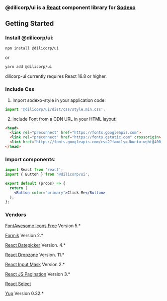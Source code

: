 
<Meta title="Home/Installation" />

### @dilicorp/ui is a [React](https://reactjs.org) component library for [Sodexo](https://www.sodexo.com)

## Getting Started
### Install @dilicorp/ui:

```sh
npm install @dilicorp/ui
```
or
```sh
yarn add @dilicorp/ui
```

dilicorp-ui currently requires React 16.8 or higher.

### Include Css

1. Import sodexo-style in your application code:
```javascript
import '@dilicorp/ui/dist/css/style.min.css';
```

2. include Font from a CDN URL in your HTML layout:
```html
<head>
  <link rel="preconnect" href="https://fonts.googleapis.com">
  <link rel="preconnect" href="https://fonts.gstatic.com" crossorigin>
  <link href="https://fonts.googleapis.com/css2?family=Ubuntu:wght@400;700&display=swap" rel="stylesheet">
</head>
```

### Import components:

```jsx
import React from 'react';
import { Button } from '@dilicorp/ui';

export default (props) => {
  return (
    <Button color="primary">Click Me</Button>
  );
};
```

### Vendors

[FontAwesome Icons Free](https://fontawesome.com/v5.15/icons?d=gallery&p=2) Version 5.*

[Formik](https://formik.org/docs) Version 2.*

[React Datepicker](https://reactdatepicker.com) Version. 4.*

[React Dropzone](https://github.com/react-dropzone/react-dropzone/) Version. 11.*

[React Input Mask](https://github.com/sanniassin/react-input-mask/tree/v2) Version 2.*

[React JS Pagination](https://github.com/wwwaiser/react-js-pagination) Version 3.*

[React Select](https://react-select.com)

[Yup](https://github.com/jquense/yup) Version 0.32.*
